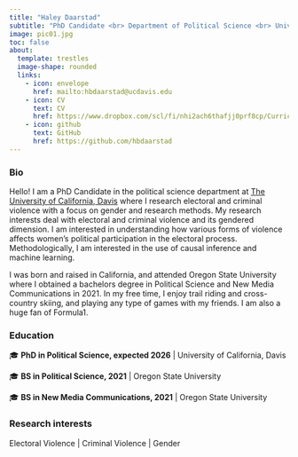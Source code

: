 ```yaml
---
title: "Haley Daarstad"
subtitle: "PhD Candidate <br> Department of Political Science <br> University of California, Davis"
image: pic01.jpg
toc: false
about: 
  template: trestles
  image-shape: rounded
  links:
    - icon: envelope 
      href: mailto:hbdaarstad@ucdavis.edu
    - icon: CV
      text: CV
      href: https://www.dropbox.com/scl/fi/nhi2ach6thafjj0prf8cp/Curriculum-Vitae.pdf?rlkey=uto0956adme9kcrrn6nd27e7k&st=8d8089xi&dl=0
    - icon: github
      text: GitHub
      href: https://github.com/hbdaarstad
---
```


### Bio

Hello! I am a PhD Candidate in the political science department at [The University of California, Davis](https://ps.ucdavis.edu/) where I research electoral and criminal violence with a focus on gender and research methods. My research interests deal with electoral and criminal violence and its gendered dimension. I am interested in understanding how various forms of violence affects women's political participation in the electoral process. Methodologically, I am interested in the use of causal inference and machine learning.

I was born and raised in California, and attended Oregon State University where I obtained a bachelors degree in Political Science and New Media Communications in 2021. In my free time, I enjoy trail riding and cross-country skiing, and playing any type of games with my friends. I am also a huge fan of Formula1.

### Education

::: topbr
<p class="custom-subtitle">

🎓 **PhD in Political Science, expected 2026** \| University of California, Davis

</p>

<p class="custom-subtitle">

🎓 **BS in Political Science, 2021** \| Oregon State University

</p>

<p class="custom-subtitle">

🎓 **BS in New Media Communications, 2021** \| Oregon State University

</p>
:::

### Research interests

Electoral Violence \| Criminal Violence \| Gender
